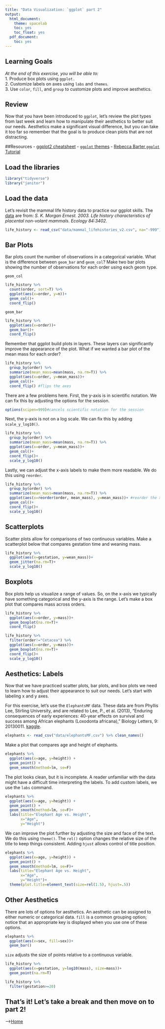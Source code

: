 ```yaml
---
title: "Data Visualization: `ggplot` part 2"
output:
  html_document:
    theme: spacelab
    toc: yes
    toc_float: yes
  pdf_document:
    toc: yes
---
```


## Learning Goals
*At the end of this exercise, you will be able to:*    
1. Produce box plots using `ggplot.`  
2. Customize labels on axes using `labs` and `themes`.  
3. Use `color`, `fill`, and `group` to customize plots and improve aesthetics.  

## Review
Now that you have been introduced to `ggplot`, let's review the plot types from last week and learn how to manipulate their aesthetics to better suit our needs. Aesthetics make a significant visual difference, but you can take it too far so remember that the goal is to produce clean plots that are not distracting.  

##Resources
- [ggplot2 cheatsheet](https://www.rstudio.com/wp-content/uploads/2015/03/ggplot2-cheatsheet.pdf)
- [`ggplot` themes](https://ggplot2.tidyverse.org/reference/ggtheme.html)
- [Rebecca Barter `ggplot` Tutorial](http://www.rebeccabarter.com/blog/2017-11-17-ggplot2_tutorial/)

## Load the libraries
```r
library("tidyverse")
library("janitor")
```

## Load the data
Let's revisit the mammal life history data to practice our ggplot skills. The [data](http://esapubs.org/archive/ecol/E084/093/) are from: *S. K. Morgan Ernest. 2003. Life history characteristics of placental non-volant mammals. Ecology 84:3402.*
```r
life_history <- read_csv("data/mammal_lifehistories_v2.csv", na="-999") %>% clean_names()
```

## Bar Plots
Bar plots count the number of observations in a categorical variable. What is the difference between `geom_bar` and `geom_col`? Make two bar plots showing the number of observations for each order using each geom type.

`geom_col`
```r
life_history %>% 
  count(order, sort=T) %>% 
  ggplot(aes(x=order, y=n))+
  geom_col()+
  coord_flip()
```

`geom_bar`
```r
life_history %>% 
  ggplot(aes(x=order))+
  geom_bar()+
  coord_flip()
```

Remember that ggplot build plots in layers. These layers can significantly improve the appearance of the plot. What if we wanted a bar plot of the mean mass for each order?
```r
life_history %>% 
  group_by(order) %>% 
  summarize(mean_mass=mean(mass, na.rm=T)) %>% 
  ggplot(aes(x=order, y=mean_mass))+
  geom_col()+
  coord_flip() #flips the axes
```

There are a few problems here. First, the y-axis is in scientific notation. We can fix this by adjusting the options for the session.
```r
options(scipen=999)#cancels scientific notation for the session
```

Next, the y-axis is not on a log scale. We can fix this by adding `scale_y_log10()`.
```r
life_history %>% 
  group_by(order) %>% 
  summarize(mean_mass=mean(mass, na.rm=T)) %>% 
  ggplot(aes(x=order, y=mean_mass))+
  geom_col()+
  coord_flip()+
  scale_y_log10()
```

Lastly, we can adjust the x-axis labels to make them more readable. We do this using `reorder`.
```r
life_history %>% 
  group_by(order) %>% 
  summarize(mean_mass=mean(mass, na.rm=T)) %>% 
  ggplot(aes(x=reorder(order, mean_mass), y=mean_mass))+ #reorder the x-axis
  geom_col()+
  coord_flip()+
  scale_y_log10()
```

## Scatterplots
Scatter plots allow for comparisons of two continuous variables. Make a scatterplot below that compares gestation time and weaning mass.
```r
life_history %>% 
  ggplot(aes(x=gestation, y=wean_mass))+
  geom_jitter(na.rm=T)+
  scale_y_log10()
```

## Boxplots
Box plots help us visualize a range of values. So, on the x-axis we typically have something categorical and the y-axis is the range. Let's make a box plot that compares mass across orders.
```r
life_history %>% 
  ggplot(aes(x=order, y=mass))+
  geom_boxplot(na.rm=T)+
  coord_flip()
```

```r
life_history %>% 
  filter(order!="Cetacea") %>% 
  ggplot(aes(x=order, y=mass))+
  geom_boxplot(na.rm=T)+
  coord_flip()+
  scale_y_log10()
```

## Aesthetics: Labels
Now that we have practiced scatter plots, bar plots, and box plots we need to learn how to adjust their appearance to suit our needs. Let's start with labeling x and y axes.  

For this exercise, let's use the `ElephantsMF` data. These data are from Phyllis Lee, Stirling University, and are related to Lee, P., et al. (2013), "Enduring consequences of early experiences: 40-year effects on survival and success among African elephants (Loxodonta africana)," Biology Letters, 9: 20130011. [kaggle](https://www.kaggle.com/mostafaelseidy/elephantsmf).
```r
elephants <- read_csv("data/elephantsMF.csv") %>% clean_names()
```

Make a plot that compares age and height of elephants.
```r
elephants %>% 
  ggplot(aes(x=age, y=height)) + 
  geom_point() + 
  geom_smooth(method=lm, se=F)
```

The plot looks clean, but it is incomplete. A reader unfamiliar with the data might have a difficult time interpreting the labels. To add custom labels, we use the `labs` command.
```r
elephants %>% 
  ggplot(aes(x=age, y=height)) + 
  geom_point() + 
  geom_smooth(method=lm, se=F)+
  labs(title="Elephant Age vs. Height",
       x="Age",
       y="Height")
```

We can improve the plot further by adjusting the size and face of the text. We do this using `theme()`. The `rel()` option changes the relative size of the title to keep things consistent. Adding `hjust` allows control of title position.
```r
elephants %>% 
  ggplot(aes(x=age, y=height)) + 
  geom_point() + 
  geom_smooth(method=lm, se=F)+
  labs(title="Elephant Age vs. Height",
       x="Age",
       y="Height")+
  theme(plot.title=element_text(size=rel(1.5), hjust=.5))
```

## Other Aesthetics
There are lots of options for aesthetics. An aesthetic can be assigned to either numeric or categorical data. `fill` is a common grouping option; notice that an appropriate key is displayed when you use one of these options.
```r
elephants %>% 
  ggplot(aes(x=sex, fill=sex))+
  geom_bar()
```

`size` adjusts the size of points relative to a continuous variable.
```r
life_history %>% 
  ggplot(aes(x=gestation, y=log10(mass), size=mass))+
  geom_point(na.rm=T)
```

```r
life_history %>% 
  filter(gestation>=20)
```

## That's it! Let's take a break and then move on to part 2!  

-->[Home](https://jmledford3115.github.io/datascibiol/)
